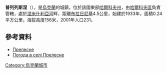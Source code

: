 {{coord|50|1|30|N|36|27|23|E|scale:100000_region:UA|display=title}}

'''普列列斯涅'''（{{lang-uk|Прелесне}}），是[[烏克蘭|烏克蘭]]的城鎮，位於該國東部[[哈爾科夫州|哈爾科夫州]]，由[[哈爾科夫區|哈爾科夫區]]負責管轄，處於[[涅米什利亞河|涅米什利亞河]]畔，距離[[布拉日尼基_(哈爾科夫)|布拉日尼基]]4.5公里，始建於1933年，面積0.24平方公里，海拔高度156米，2001年人口231。

==參考資料==
* [http://w1.c1.rada.gov.ua/pls/z7502/A005?rdat1=09.01.2009&rf7571=34034 Прелесне]{{dead link|date=2018年3月 |bot=InternetArchiveBot |fix-attempted=yes }}
* [http://weather.in.ua/ua/har'kovskaja/21463 Погода в селі Прелесне]{{Wayback|url=http://weather.in.ua/ua/har%27kovskaja/21463 |date=20160323025801 }}

{{Ukraine-geo-stub}}
[[Category:烏克蘭城市|Category:烏克蘭城市]]